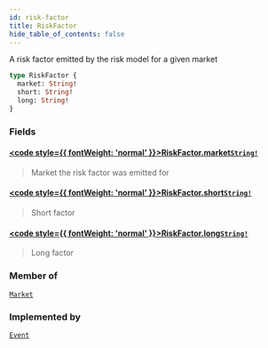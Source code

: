 ```yaml
---
id: risk-factor
title: RiskFactor
hide_table_of_contents: false
---
```








A risk factor emitted by the risk model for a given market

```graphql
type RiskFactor {
  market: String!
  short: String!
  long: String!
}
```


### Fields

#### [<code style={{ fontWeight: 'normal' }}>RiskFactor.<b>market</b></code>](#)<Bullet />[`String!`](/testnet/api/graphql/scalars/string) <Badge class="secondary" text="non-null"/> <Badge class="secondary" text="scalar"/>
> Market the risk factor was emitted for
> 

#### [<code style={{ fontWeight: 'normal' }}>RiskFactor.<b>short</b></code>](#)<Bullet />[`String!`](/testnet/api/graphql/scalars/string) <Badge class="secondary" text="non-null"/> <Badge class="secondary" text="scalar"/>
> Short factor
> 

#### [<code style={{ fontWeight: 'normal' }}>RiskFactor.<b>long</b></code>](#)<Bullet />[`String!`](/testnet/api/graphql/scalars/string) <Badge class="secondary" text="non-null"/> <Badge class="secondary" text="scalar"/>
> Long factor
> 



### Member of

[`Market`](/testnet/api/graphql/objects/market)  <Badge class="secondary" text="object"/>

### Implemented by

[`Event`](/testnet/api/graphql/unions/event)  <Badge class="secondary" text="union"/>



